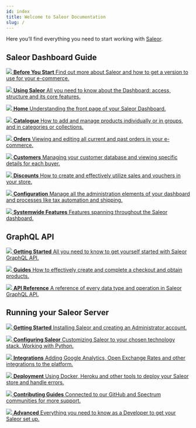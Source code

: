 ```yaml
---
id: index
title: Welcome to Saleor Documentation
slug: /
---
```



Here you’ll find everything you need to start working with [Saleor](https://saleor.io).

## Saleor Dashboard Guide

<CardGrid home>

[![](/assets/icons/getting-started.svg) **Before You Start** Find out more about Saleor and how to get a version to use for your e-commerce.](dashboard/before-you-start.md)

[![](/assets/icons/using-saleor.svg) **Using Saleor** All you need to know about the Dashboard: access, structure and its core features.](dashboard/using-saleor.md)

[![](/assets/icons/storefront.svg) **Home** Understanding the front page of your Saleor Dashboard.](dashboard/home.md)

[![](/assets/icons/catalogue.svg) **Catalogue** How to add and manage products individually or in groups, and in categories or collections.](dashboard/catalog/intro.mdx)

[![](/assets/icons/orders.svg) **Orders** Viewing and editing all current and past orders in your e-commerce.](dashboard/orders.md)

[![](/assets/icons/customers.svg) **Customers** Managing your customer database and viewing specific details for each buyer.](dashboard/customers.md)

[![](/assets/icons/discounts.svg) **Discounts** How to create and effectively utilize sales and vouchers in your store.](dashboard/discounts/sales.md)

[![](/assets/icons/configure.svg) **Configuration** Manage all the administration elements of your dashboard and processes like tax automation and shipping.](dashboard/configuration/intro.mdx)

[![](/assets/icons/system-features.svg) **Systemwide Features** Features spanning throughout the Saleor dashboard.](dashboard/systemwide/introduction.mdx)

</CardGrid>

## GraphQL API

<CardGrid home>

[![](/assets/icons/before-start.svg) **Getting Started** All you need to know to get yourself started with Saleor GraphQL API.](api/intro.mdx)

[![](/assets/icons/guides.svg) **Guides** How to effectively create and complete a checkout and obtain products.](api-process/intro.mdx)

[![](/assets/icons/api-reference.svg) **API Reference** A reference of every data type and operation in Saleor GraphQL API.](api-reference.md)

</CardGrid>

## Running your Saleor Server

<CardGrid home>

[![](/assets/icons/before-start.svg) **Getting Started** Installing Saleor and creating an Administrator account.](getting-started/intro.mdx)

[![](/assets/icons/configure.svg) **Configuring Saleor** Customizing Saleor to your chosen technology stack. Working with Python.](customization/intro.mdx)

[![](/assets/icons/integrations.svg) **Integrations** Adding Google Analytics, Open Exchange Rates and other integrations to the platform.](integrations/intro.mdx)

[![](/assets/icons/deployment.svg) **Deployment** Using Docker, Heroku and other tools to deploy your Saleor store and handle errors.](deployment/intro.mdx)

[![](/assets/icons/contribute.svg) **Contributing Guides** Connected to our GitHub and Spectrum communities for more support.](contributing/intro.mdx)

[![](/assets/icons/advanced.svg) **Advanced** Everything you need to know as a Developer to get  your Saleor set up.](advanced/intro.mdx)

</CardGrid>
